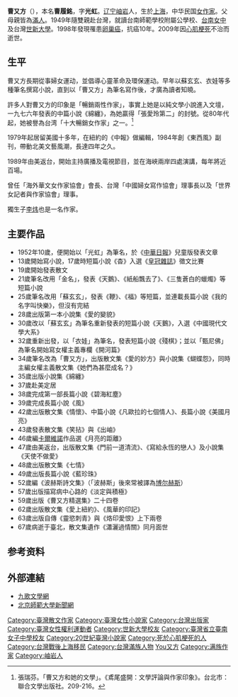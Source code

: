 {{Refimprove|time=2021-09-01T05:23:00+00:00}}
'''曹又方'''（{{bd|1942年||2009年|3月25日|catIdx=Cao曹又方}}），本名'''曹履銘'''，字'''光虹'''。[[辽宁|辽宁]][[岫岩|岫岩]]人，生於[[上海|上海]]，中华民国[[作家|女作家]]。父母親皆為[[滿人|滿人]]。1949年隨雙親赴台灣，就讀台南師範學校附屬公學校、[[台南女中|台南女中]]及台灣[[世新大學|世新大學]]。1998年發現罹患[[卵巢癌|卵巢癌]]，抗癌10年。2009年因[[心肌梗死|心肌梗死]]不治而逝世。

== 生平 ==
曹又方長期從事婦女運动，並倡導心靈革命及環保運动。早年以蘇玄玄、衣娃等多種筆名撰寫小說，直到以「曹又方」為筆名寫作後，才廣為讀者知曉。

許多人對曹又方的印象是「暢銷兩性作家」，事實上她是以純文學小說進入文壇，一九七六年發表的中篇小說《綿纏》，為她贏得「張愛玲第二」的封號。從80年代起，她被譽為台湾「十大暢銷女作家」之一。<ref>張瑞芬。「曹又方和她的文學」。《鳶尾盛開：文學評論與作家印象》。台北市：聯合文學出版社。209-216。</ref>

1979年起居留美國十多年，在紐約的《中報》做編輯，1984年創《東西風》副刊，帶動北美文藝風潮，長達四年之久。

1989年由美返台，開始主持廣播及電視節目，並在海峽兩岸四處演講，每年將近百場。

曾任「海外華文女作家協會」會長、台灣「中國婦女寫作協會」理事長以及「世界女記者與作家協會」理事。

獨生子[[李炜|李炜]]也是一名作家。

== 主要作品 ==
* 1952年10歲，便開始以「光虹」為筆名，於《[[中華日報|中華日報]]》兒童版發表文章
* 13歲開始寫小說，17歲時短篇小說《杳》入選《[[皇冠雜誌|皇冠雜誌]]》徵文比賽
* 19歲開始發表散文
* 21歲筆名改用「金名」，發表《天鵝》、《紙船飄去了》、《三隻蒼白的蠟燭》等短篇小說
* 25歲筆名改用「蘇玄玄」，發表《鞭》、《福》等短篇，並連載長篇小說《我的名字叫快樂》，但沒有完結
* 28歲出版第一本小說集《愛的變貌》
* 30歲改以「蘇玄玄」為筆名重新發表的短篇小說《天鵝》，入選《中國現代文學大系》
* 32歲重新出發，以「衣娃」為筆名，發表短篇小說《殘棋》；並以「甄尼佛」為筆名開始寫女權主義專欄《開河篇》
* 34歲筆名改為「曹又方」，出版散文集《愛的妙方》與小說集《蝴蝶怨》，同時主編女權主義散文集《她們為甚麼成名？》
* 35歲出版小說集《綿纏》
* 37歲赴美定居
* 38歲完成第一部長篇小說《碧海紅塵》
* 39歲完成長篇小說《風》
* 42歲出版散文集《情懷》、中篇小說《凡歐拉的七個情人》、長篇小說《美國月亮》
* 43歲發表散文集《笑拈》與《出岫》
* 46歲編[[卡爾維諾|卡爾維諾]]作品選《月亮的距離》
* 47歲由美返台，出版散文集《門前一道清流》、《寫給永恆的戀人》及小說集《天使不做愛》
* 48歲出版散文集《七情》
* 49歲出版長篇小說《藍珍珠》
* 52歲編《波赫斯詩文集》（「波赫斯」後來常被譯為[[博尔赫斯|博尔赫斯]]）
* 57歲出版描寫病中心路的《淡定與積極》
* 59歲出版《曹又方精選集》二十四卷
* 62歲出版散文集《愛上紐約》、《風華的印記》
* 63歲出版自傳《靈慾刺青》與《烙印愛恨》上下兩卷
* 67歲病逝于臺北，散文集遺作《瀟灑過情關》同月面世

== 参考资料 ==
{{Reflist|2}}

== 外部連結 ==
* [http://www.chiuko.com.tw/author.php?au=detail&authorID=433 九歌文學網] {{Wayback|url=http://www.chiuko.com.tw/author.php?au=detail&authorID=433 |date=20080302203353 }}
* [http://news.bnuep.com/displaynews.asp?NewsID=3707 北京師範大學新聞網]{{dead link|date=2018年3月 |bot=InternetArchiveBot |fix-attempted=yes }}

{{Authority control}}
{{DEFAULTSORT:Cao曹}}
[[Category:臺灣散文作家|Category:臺灣散文作家]]
[[Category:臺灣女性小說家|Category:臺灣女性小說家]]
[[Category:台灣出版家|Category:台灣出版家]]
[[Category:臺灣女性權利運動者|Category:臺灣女性權利運動者]]
[[Category:世新大學校友|Category:世新大學校友]]
[[Category:臺灣省立臺南女子中學校友|Category:臺灣省立臺南女子中學校友]]
[[Category:20世紀臺灣小說家|Category:20世紀臺灣小說家]]
[[Category:死於心肌梗死的人|Category:死於心肌梗死的人]]
[[Category:台灣戰後上海移民|Category:台灣戰後上海移民]]
[[Category:台灣滿族人物|Category:台灣滿族人物]]
[[Category:曹姓|You又方]]
[[Category:满族作家|Category:满族作家]]
[[Category:岫岩人|Category:岫岩人]]